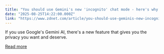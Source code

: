 ```yaml
---
title: "You should use Gemini's new 'incognito' chat mode - here's why and what it does"
date: "2025-08-25T14:22:00.000Z"
link: "https://www.zdnet.com/article/you-should-use-geminis-new-incognito-chat-mode-heres-why-and-what-it-does/"
---
```


If you use Google's Gemini AI, there's a new feature that gives you the privacy you want and deserve.

[Read more](https://www.zdnet.com/article/you-should-use-geminis-new-incognito-chat-mode-heres-why-and-what-it-does/)
